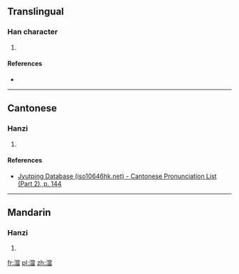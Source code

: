 ==Translingual==

===Han character===
{{Han char|rn=85|rad=水|as=13|sn=16|four=39166|canj=EFBW}}

# {{defn|Han|sort=水13}}

====References====
* {{Han ref|kx=0652.420|dkj=18381|hdz=31755.060|uh=6FA2|ud=28578|bh=EA40|bd=59968}}

----

==Cantonese==

===Hanzi===
{{yue-hanzi|jyut=[[dong1]]|y=dong1}}

# {{defn|lang=yue|sort=水13}}

====References====
*[http://www.iso10646hk.net/jp/document/download.jsp Jyutping Database (iso10646hk.net) - Cantonese Pronunciation List (Part 2), p. 144]

----

==Mandarin==

===Hanzi===
{{cmn-hanzi|pin=[[dāng]] ([[dang1]])|wg=tang<sup>1</sup>}}

# {{defn|lang=cmn|sort=水13}}

[[fr:澢]]
[[pl:澢]]
[[zh:澢]]